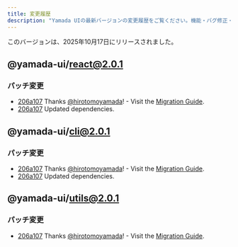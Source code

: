 ```yaml
---
title: 変更履歴
description: "Yamada UIの最新バージョンの変更履歴をご覧ください。機能・バグ修正・改善点についてご確認ください。"
---
```


このバージョンは、2025年10月17日にリリースされました。

## @yamada-ui/react@2.0.1

### パッチ変更

- [206a107](https://github.com/yamada-ui/yamada-ui/commit/206a1076dae41d537ca305c71b9ca337a1394696) Thanks [@hirotomoyamada](https://github.com/hirotomoyamada)! - Visit the [Migration Guide](https://yamada-ui.com/docs/get-started/migration).
- [206a107](https://github.com/yamada-ui/yamada-ui/commit/206a1076dae41d537ca305c71b9ca337a1394696) Updated dependencies.

## @yamada-ui/cli@2.0.1

### パッチ変更

- [206a107](https://github.com/yamada-ui/yamada-ui/commit/206a1076dae41d537ca305c71b9ca337a1394696) Thanks [@hirotomoyamada](https://github.com/hirotomoyamada)! - Visit the [Migration Guide](https://yamada-ui.com/docs/get-started/migration).
- [206a107](https://github.com/yamada-ui/yamada-ui/commit/206a1076dae41d537ca305c71b9ca337a1394696) Updated dependencies.

## @yamada-ui/utils@2.0.1

### パッチ変更

- [206a107](https://github.com/yamada-ui/yamada-ui/commit/206a1076dae41d537ca305c71b9ca337a1394696) Thanks [@hirotomoyamada](https://github.com/hirotomoyamada)! - Visit the [Migration Guide](https://yamada-ui.com/docs/get-started/migration).
